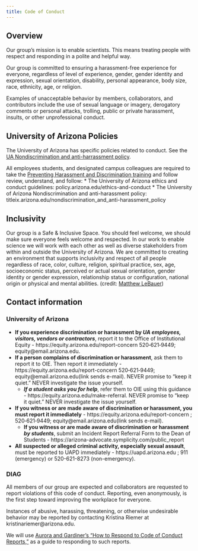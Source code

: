 ```yaml
---
title: Code of Conduct
---
```


## Overview

Our group's mission is to enable scientists. This means treating people with respect and responding in a polite and helpful way.

Our group is committed to ensuring a harassment-free experience for everyone, regardless of level of experience, gender, gender identity and expression, sexual orientation, disability, personal appearance, body size, race, ethnicity, age, or religion.

Examples of unacceptable behavior by members, collaborators, and contributors include the use of sexual language or imagery, derogatory comments or personal attacks, trolling, public or private harassment, insults, or other unprofessional conduct.

## University of Arizona Policies 

The University of Arizona has specific policies related to conduct. See the [UA Nondiscrimination and anti-harrassment policy][2]. 

All employees students, and designated campus colleagues are required to take the [Preventing Harassment and Discrimination training][3] and follow review, understand, and follow:
* The University of Arizona ethics and conduct guidelines: policy.arizona.edu/ethics-and-conduct
* The University of Arizona Nondiscrimination and anti-harassment policy: titleix.arizona.edu/nondiscrimination_and_anti-harassment_policy

## Inclusivity

Our group is a Safe & Inclusive Space. You should feel welcome, we should make sure everyone feels welcome and respected. In our work to enable science we will work with each other as well as diverse stakeholders from within and outside the University of Arizona. We are committed to creating an environment that supports inclusivity and respect of all people regardless of race, color, culture, religion, spiritual practice, sex, age, socioeconomic status, perceived or actual sexual orientation, gender identity or gender expression, relationship status or configuration, national origin or physical and mental abilities. (credit: [Matthew LeBauer](https://lebauercounseling.com/about-matthew/inclusivity-statement))



## Contact information

### University of Arizona

* **If you experience discrimination or harassment by *UA employees, visitors, vendors or contractors***, report it to the Office of Institutional Equity - https://equity.arizona.edu/report-concern 520‐621‐9449; equity@email.arizona.edu.
* **If a person complains of discrimination or harassment**, ask them to report it to OIE. Then report it immediately - https://equity.arizona.edu/report-concern 520‐621‐9449; equity@email.arizona.edu(link sends e-mail). NEVER promise to “keep it quiet.” NEVER investigate the issue yourself.
  * ***If a student asks you for help***, refer them to OIE using this guidance - https://equity.arizona.edu/make-referral. NEVER promise to “keep it quiet.” NEVER investigate the issue yourself.
* **If you witness or are made aware of discrimination or harassment, you must report it immediately** - https://equity.arizona.edu/report-concern ; 520‐621‐9449; equity@email.arizona.edu(link sends e-mail).
  * **If you witness or are made aware of discrimination or harassment *by students***, submit an Incident Report Referral Form to the Dean of Students - https://arizona-advocate.symplicity.com/public_report
* **All suspected or alleged criminal activity, especially sexual assault**, must be reported to UAPD immediately - https://uapd.arizona.edu ; 911 (emergency) or 520-621-8273 (non-emergency).

### DIAG

All members of our group are expected and collaborators are requested to report violations of this code of conduct. Reporting, even anonymously, is the first step toward improving the workplace for everyone.

Instances of abusive, harassing, threatening, or otherwise undesirable behavior may be reported by contacting Kristina Riemer at kristinariemer@arizona.edu.

We will use [Aurora and Gardiner's “How to Respond to Code of Conduct Reports,”][1] as a guide to responding to such reports.

  [1]: https://frameshiftconsulting.com/code-of-conduct-book/
  [2]: https://policy.arizona.edu/human-resources/nondiscrimination-and-anti-harassment-policy
  [3]: https://equity.arizona.edu/training/online-training